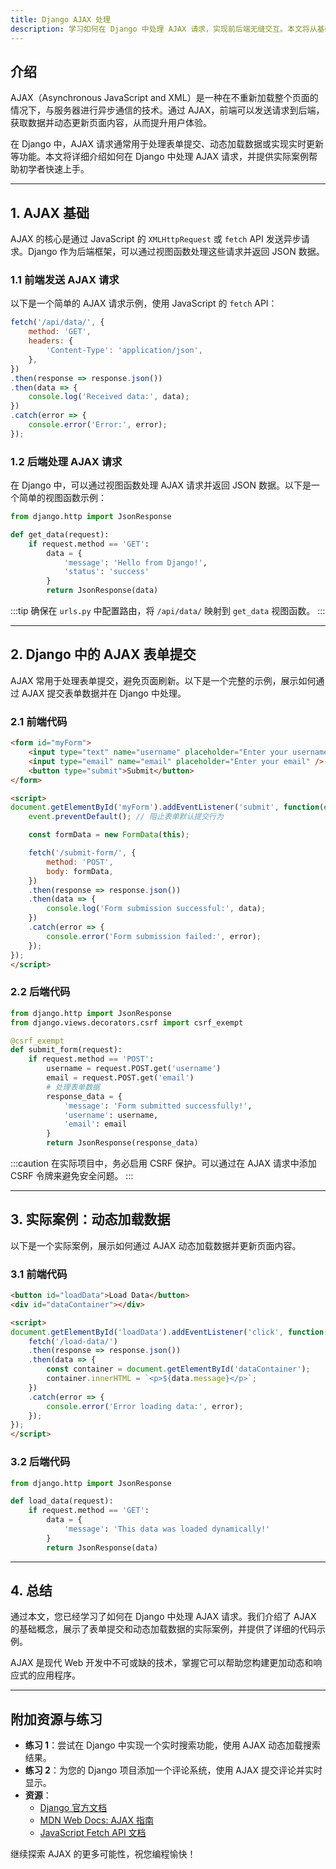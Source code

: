 ```yaml
---
title: Django AJAX 处理
description: 学习如何在 Django 中处理 AJAX 请求，实现前后端无缝交互。本文将从基础概念讲起，逐步深入，并提供实际案例和代码示例。
---
```


## 介绍

AJAX（Asynchronous JavaScript and XML）是一种在不重新加载整个页面的情况下，与服务器进行异步通信的技术。通过 AJAX，前端可以发送请求到后端，获取数据并动态更新页面内容，从而提升用户体验。

在 Django 中，AJAX 请求通常用于处理表单提交、动态加载数据或实现实时更新等功能。本文将详细介绍如何在 Django 中处理 AJAX 请求，并提供实际案例帮助初学者快速上手。

---

## 1. AJAX 基础

AJAX 的核心是通过 JavaScript 的 `XMLHttpRequest` 或 `fetch` API 发送异步请求。Django 作为后端框架，可以通过视图函数处理这些请求并返回 JSON 数据。

### 1.1 前端发送 AJAX 请求

以下是一个简单的 AJAX 请求示例，使用 JavaScript 的 `fetch` API：

```javascript
fetch('/api/data/', {
    method: 'GET',
    headers: {
        'Content-Type': 'application/json',
    },
})
.then(response => response.json())
.then(data => {
    console.log('Received data:', data);
})
.catch(error => {
    console.error('Error:', error);
});
```

### 1.2 后端处理 AJAX 请求

在 Django 中，可以通过视图函数处理 AJAX 请求并返回 JSON 数据。以下是一个简单的视图函数示例：

```python
from django.http import JsonResponse

def get_data(request):
    if request.method == 'GET':
        data = {
            'message': 'Hello from Django!',
            'status': 'success'
        }
        return JsonResponse(data)
```

:::tip
确保在 `urls.py` 中配置路由，将 `/api/data/` 映射到 `get_data` 视图函数。
:::

---

## 2. Django 中的 AJAX 表单提交

AJAX 常用于处理表单提交，避免页面刷新。以下是一个完整的示例，展示如何通过 AJAX 提交表单数据并在 Django 中处理。

### 2.1 前端代码

```html
<form id="myForm">
    <input type="text" name="username" placeholder="Enter your username" />
    <input type="email" name="email" placeholder="Enter your email" />
    <button type="submit">Submit</button>
</form>

<script>
document.getElementById('myForm').addEventListener('submit', function(event) {
    event.preventDefault(); // 阻止表单默认提交行为

    const formData = new FormData(this);

    fetch('/submit-form/', {
        method: 'POST',
        body: formData,
    })
    .then(response => response.json())
    .then(data => {
        console.log('Form submission successful:', data);
    })
    .catch(error => {
        console.error('Form submission failed:', error);
    });
});
</script>
```

### 2.2 后端代码

```python
from django.http import JsonResponse
from django.views.decorators.csrf import csrf_exempt

@csrf_exempt
def submit_form(request):
    if request.method == 'POST':
        username = request.POST.get('username')
        email = request.POST.get('email')
        # 处理表单数据
        response_data = {
            'message': 'Form submitted successfully!',
            'username': username,
            'email': email
        }
        return JsonResponse(response_data)
```

:::caution
在实际项目中，务必启用 CSRF 保护。可以通过在 AJAX 请求中添加 CSRF 令牌来避免安全问题。
:::

---

## 3. 实际案例：动态加载数据

以下是一个实际案例，展示如何通过 AJAX 动态加载数据并更新页面内容。

### 3.1 前端代码

```html
<button id="loadData">Load Data</button>
<div id="dataContainer"></div>

<script>
document.getElementById('loadData').addEventListener('click', function() {
    fetch('/load-data/')
    .then(response => response.json())
    .then(data => {
        const container = document.getElementById('dataContainer');
        container.innerHTML = `<p>${data.message}</p>`;
    })
    .catch(error => {
        console.error('Error loading data:', error);
    });
});
</script>
```

### 3.2 后端代码

```python
from django.http import JsonResponse

def load_data(request):
    if request.method == 'GET':
        data = {
            'message': 'This data was loaded dynamically!'
        }
        return JsonResponse(data)
```

---

## 4. 总结

通过本文，您已经学习了如何在 Django 中处理 AJAX 请求。我们介绍了 AJAX 的基础概念，展示了表单提交和动态加载数据的实际案例，并提供了详细的代码示例。

AJAX 是现代 Web 开发中不可或缺的技术，掌握它可以帮助您构建更加动态和响应式的应用程序。

---

## 附加资源与练习

- **练习 1**：尝试在 Django 中实现一个实时搜索功能，使用 AJAX 动态加载搜索结果。
- **练习 2**：为您的 Django 项目添加一个评论系统，使用 AJAX 提交评论并实时显示。
- **资源**：
  - [Django 官方文档](https://docs.djangoproject.com/)
  - [MDN Web Docs: AJAX 指南](https://developer.mozilla.org/zh-CN/docs/Web/Guide/AJAX)
  - [JavaScript Fetch API 文档](https://developer.mozilla.org/zh-CN/docs/Web/API/Fetch_API)

继续探索 AJAX 的更多可能性，祝您编程愉快！